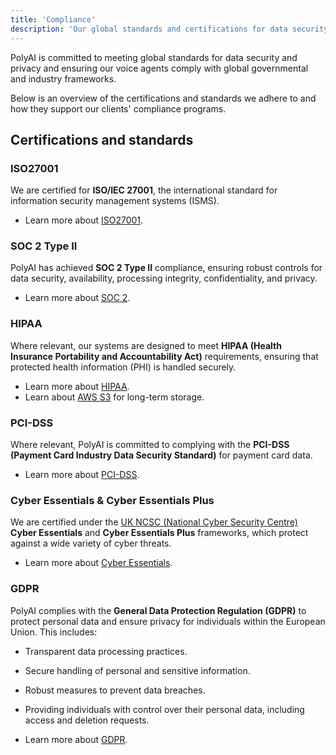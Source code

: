 ```yaml
---
title: 'Compliance'
description: 'Our global standards and certifications for data security and privacy.'
---
```


PolyAI is committed to meeting global standards for data security and privacy and ensuring our voice agents comply with global governmental and industry
 frameworks.

 Below is an overview of the certifications and standards we adhere to and how they support our clients' compliance programs.

## Certifications and standards

### ISO27001
We are certified for **ISO/IEC 27001**, the international standard for information security management systems (ISMS).

- Learn more about [ISO27001](https://www.iso.org/standard/54534.html).

### SOC 2 Type II
PolyAI has achieved **SOC 2 Type II** compliance, ensuring robust controls for data security, availability, processing
integrity, confidentiality, and privacy.

- Learn more about [SOC 2](https://www.aicpa-cima.com/topic/audit-assurance/audit-and-assurance-greater-than-soc-2).

### HIPAA
Where relevant, our systems are designed to meet **HIPAA (Health Insurance Portability and Accountability Act)** requirements, ensuring that
protected health information (PHI) is handled securely.

- Learn more about [HIPAA](https://www.hhs.gov/hipaa/).
- Learn about [AWS S3](/call-data/s3-to-s3) for long-term storage.

### PCI-DSS
Where relevant, PolyAI is committed to complying with the **PCI-DSS (Payment Card Industry Data Security Standard)** for payment card data.

- Learn more about [PCI-DSS](https://www.pcisecuritystandards.org/).

### Cyber Essentials & Cyber Essentials Plus
We are certified under the [UK NCSC (National Cyber Security Centre)](https://www.ncsc.gov.uk/) **Cyber Essentials** and **Cyber Essentials Plus** frameworks, which protect against a wide variety of cyber threats.

- Learn more about [Cyber Essentials](https://www.ncsc.gov.uk/cyberessentials/overview).

### GDPR
PolyAI complies with the **General Data Protection Regulation (GDPR)** to protect personal data and ensure privacy for individuals within
 the European Union. This includes:

- Transparent data processing practices.
- Secure handling of personal and sensitive information.
- Robust measures to prevent data breaches.
- Providing individuals with control over their personal data, including access and deletion requests.

- Learn more about [GDPR](https://ec.europa.eu/info/law/law-topic/data-protection_en).